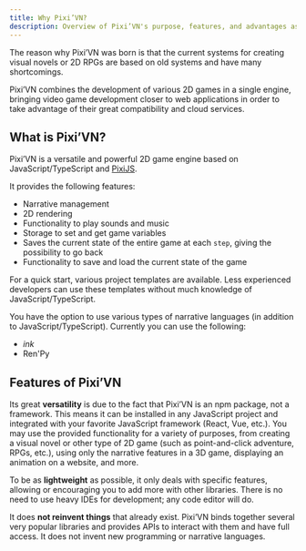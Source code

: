 ```yaml
---
title: Why Pixi’VN?
description: Overview of Pixi’VN's purpose, features, and advantages as a modern, flexible 2D game engine.
---
```


The reason why Pixi’VN was born is that the current systems for creating visual novels or 2D RPGs are based on old systems and have many shortcomings.

Pixi’VN combines the development of various 2D games in a single engine, bringing video game development closer to web applications in order to take advantage of their great compatibility and cloud services.

## What is Pixi’VN?

Pixi’VN is a versatile and powerful 2D game engine based on JavaScript/TypeScript and [PixiJS](https://pixijs.com/).

It provides the following features:

* Narrative management
* 2D rendering
* Functionality to play sounds and music
* Storage to set and get game variables
* Saves the current state of the entire game at each `step`, giving the possibility to go back
* Functionality to save and load the current state of the game

For a quick start, various <DynamicLink href="/start#project-initialization">project templates</DynamicLink> are available. Less experienced developers can use these templates without much knowledge of JavaScript/TypeScript.

You have the option to use various types of narrative languages (in addition to JavaScript/TypeScript). Currently you can use the following:

* <DynamicLink href="/ink">*ink*</DynamicLink>
* <DynamicLink href="/renpy">Ren'Py</DynamicLink>

## Features of Pixi’VN

Its great **versatility** is due to the fact that Pixi’VN is an npm package, not a framework. This means it can be installed in any JavaScript project and integrated with your favorite JavaScript framework (React, Vue, etc.).
You may use the provided functionality for a variety of purposes, from creating a visual novel or other type of 2D game (such as point-and-click adventure, RPGs, etc.), using only the narrative features in a 3D game, displaying an animation on a website, and more.

To be as **lightweight** as possible, it only deals with specific features, allowing or encouraging you to add more with other libraries. There is no need to use heavy IDEs for development; any code editor will do.

It does **not reinvent things** that already exist. Pixi’VN binds together several very popular libraries and provides APIs to interact with them and have full access. It does not invent new programming or narrative languages.

